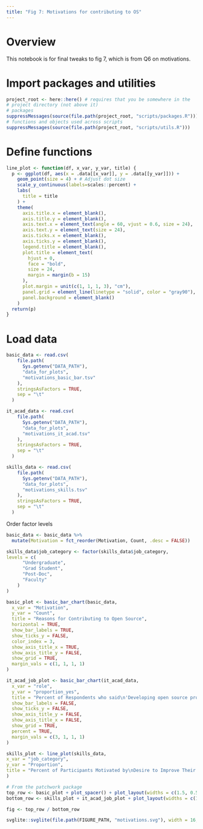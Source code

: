 ```yaml
---
title: "Fig 7: Motivations for contributing to OS"
---
```


# Overview
This notebook is for final tweaks to fig 7, which is from Q6 on motivations.

# Import packages and utilities
```r
project_root <- here::here() # requires that you be somewhere in the
# project directory (not above it)
# packages
suppressMessages(source(file.path(project_root, "scripts/packages.R")))
# functions and objects used across scripts
suppressMessages(source(file.path(project_root, "scripts/utils.R")))
```

# Define functions
```r
line_plot <- function(df, x_var, y_var, title) {
  p <- ggplot(df, aes(x = .data[[x_var]], y = .data[[y_var]])) +
    geom_point(size = 4) + # Adjust dot size
    scale_y_continuous(labels=scales::percent) +
    labs(
      title = title
    ) +
    theme(
      axis.title.x = element_blank(),
      axis.title.y = element_blank(),
      axis.text.x = element_text(angle = 60, vjust = 0.6, size = 24),
      axis.text.y = element_text(size = 24),
      axis.ticks.x = element_blank(),
      axis.ticks.y = element_blank(),
      legend.title = element_blank(),
      plot.title = element_text(
        hjust = 0,
        face = "bold",
        size = 24,
        margin = margin(b = 15)
      ),
      plot.margin = unit(c(1, 1, 1, 3), "cm"),
      panel.grid = element_line(linetype = "solid", color = "gray90"),
      panel.background = element_blank()
    )
  return(p)
}
```

# Load data

```r
basic_data <- read.csv(
    file.path(
      Sys.getenv("DATA_PATH"),
      "data_for_plots",
      "motivations_basic_bar.tsv"
    ),
    stringsAsFactors = TRUE,
    sep = "\t"
  )

it_acad_data <- read.csv(
    file.path(
      Sys.getenv("DATA_PATH"),
      "data_for_plots",
      "motivations_it_acad.tsv"
    ),
    stringsAsFactors = TRUE,
    sep = "\t"
  )

skills_data <- read.csv(
    file.path(
      Sys.getenv("DATA_PATH"),
      "data_for_plots",
      "motivations_skills.tsv"
    ),
    stringsAsFactors = TRUE,
    sep = "\t"
  )
```

Order factor levels

```r
basic_data <- basic_data %>%
  mutate(Motivation = fct_reorder(Motivation, Count, .desc = FALSE))

skills_data$job_category <- factor(skills_data$job_category, 
levels = c(
      "Undergraduate",
      "Grad Student",
      "Post-Doc",
      "Faculty"
    )
)
```


```r
basic_plot <- basic_bar_chart(basic_data,
  x_var = "Motivation",
  y_var = "Count",
  title = "Reasons for Contributing to Open Source",
  horizontal = TRUE,
  show_bar_labels = TRUE,
  show_ticks_y = FALSE,
  color_index = 3,
  show_axis_title_x = TRUE,
  show_axis_title_y = FALSE,
  show_grid = TRUE,
  margin_vals = c(1, 1, 1, 1)
)

it_acad_job_plot <- basic_bar_chart(it_acad_data,
  x_var = "role",
  y_var = "proportion_yes",
  title = "Percent of Respondents who said\n'Developing open source products\nis part of my job'",
  show_bar_labels = FALSE,
  show_ticks_y = FALSE,
  show_axis_title_y = FALSE,
  show_axis_title_x = FALSE,
  show_grid = TRUE,
  percent = TRUE,
  margin_vals = c(3, 1, 1, 1)
)

skills_plot <- line_plot(skills_data,
x_var = "job_category",
y_var = "Proportion",
title = "Percent of Participants Motivated by\nDesire to Improve Their Skills"
)
```



```r
# From the patchwork package
top_row <- basic_plot + plot_spacer() + plot_layout(widths = c(1.5, 0.5))
bottom_row <- skills_plot + it_acad_job_plot + plot_layout(widths = c(1, 1))

fig <- top_row / bottom_row
```

```r
svglite::svglite(file.path(FIGURE_PATH, "motivations.svg"), width = 16, height = 16); print(fig); dev.off()
```
